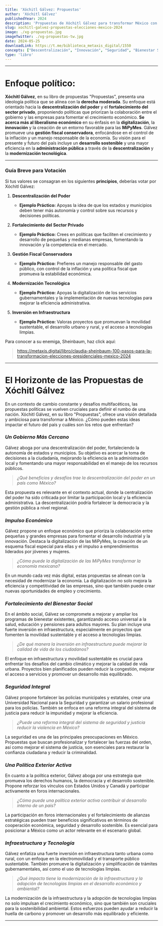 ```yaml
---
title: 'Xóchitl Gálvez: Propuestas'
author: 'Xóchitl Gálvez'
publishedYear: 2024
description: 'Propuestas de Xóchitl Gálvez para transformar México con un enfoque en la descentralización del poder, fortalecimiento del sector privado, bienestar social, y modernización tecnológica. Gálvez presenta un plan para un desarrollo sostenible y una administración pública más eficiente.'
slug: xochitl-galvez-propuestas-elecciones-mexico-2024
image: ./xg-propuestas.jpg
imageTwitter: ./xg-propuestas-tw.jpg
date: 2024-05-25
downloadLink: https://t.me/biblioteca_metaxis_digital/1550
concepts: ["Descentralización", "Innovación", "Seguridad", "Bienestar Social", "Infraestructura", "Xóchitl Gálvez"]
type: 'libro'
---
```


---

# Enfoque político:

**Xóchitl Gálvez**, en su libro de propuestas "Propuestas", presenta una ideología política que se alinea con la **derecha moderada**. Su enfoque está orientado hacia la **descentralización del poder** y el **fortalecimiento del sector privado**, proponiendo políticas que priorizan la colaboración entre el gobierno y las empresas para fomentar el crecimiento económico. **Se acerca más al liberalismo económico** en su énfasis en la **digitalización**, la **innovación** y la creación de un entorno favorable para las **MiPyMes**. Gálvez promueve una **gestión fiscal conservadora**, enfocándose en el control de la inflación y un manejo responsable de la economía. Su visión para el presente y futuro del país incluye un **desarrollo sostenible** y una mayor eficiencia en la **administración pública** a través de la **descentralización** y la **modernización tecnológica**.

---

### Guía Breve para Votación

Si tus valores se consagran en los siguientes **principios**, deberías votar por Xóchitl Gálvez:

1. **Descentralización del Poder**
   - **Ejemplo Práctico:** Apoyas la idea de que los estados y municipios deben tener más autonomía y control sobre sus recursos y decisiones políticas.

2. **Fortalecimiento del Sector Privado**
   - **Ejemplo Práctico:** Crees en políticas que faciliten el crecimiento y desarrollo de pequeñas y medianas empresas, fomentando la innovación y la competencia en el mercado.

3. **Gestión Fiscal Conservadora**
   - **Ejemplo Práctico:** Prefieres un manejo responsable del gasto público, con control de la inflación y una política fiscal que promueva la estabilidad económica.

4. **Modernización Tecnológica**
   - **Ejemplo Práctico:** Apoyas la digitalización de los servicios gubernamentales y la implementación de nuevas tecnologías para mejorar la eficiencia administrativa.

5. **Inversión en Infraestructura**
   - **Ejemplo Práctico:** Valoras proyectos que promuevan la movilidad sustentable, el desarrollo urbano y rural, y el acceso a tecnologías limpias.

Para conocer a su enemiga, Sheinbaum, haz click aquí: 

> https://metaxis.digital/libro/claudia-sheinbaum-100-pasos-para-la-transformacion-elecciones-presidenciales-mexico-2024

---

# El Horizonte de las Propuestas de Xóchitl Gálvez

En un contexto de cambio constante y desafíos multifacéticos, las propuestas políticas se vuelven cruciales para definir el rumbo de una nación. Xóchitl Gálvez, en su libro "Propuestas", ofrece una visión detallada y ambiciosa para transformar a México. ¿Cómo pueden estas ideas impactar el futuro del país y cuáles son los retos que enfrentan?

### _Un Gobierno Más Cercano_

Gálvez aboga por una descentralización del poder, fortaleciendo la autonomía de estados y municipios. Su objetivo es acercar la toma de decisiones a la ciudadanía, mejorando la eficiencia en la administración local y fomentando una mayor responsabilidad en el manejo de los recursos públicos.

> *¿Qué beneficios y desafíos trae la descentralización del poder en un país como México?*

Esta propuesta es relevante en el contexto actual, donde la centralización del poder ha sido criticada por limitar la participación local y la eficiencia administrativa. La descentralización podría fortalecer la democracia y la gestión pública a nivel regional.

### _Impulso Económico_

Gálvez propone un enfoque económico que prioriza la colaboración entre pequeñas y grandes empresas para fomentar el desarrollo industrial y la innovación. Destaca la digitalización de las MiPyMes, la creación de un esquema fiscal especial para ellas y el impulso a emprendimientos liderados por jóvenes y mujeres.

> *¿Cómo puede la digitalización de las MiPyMes transformar la economía mexicana?*

En un mundo cada vez más digital, estas propuestas se alinean con la necesidad de modernizar la economía. La digitalización no solo mejora la eficiencia y competitividad de las empresas, sino que también puede crear nuevas oportunidades de empleo y crecimiento.

### _Fortalecimiento del Bienestar Social_

En el ámbito social, Gálvez se compromete a mejorar y ampliar los programas de bienestar existentes, garantizando acceso universal a la salud, educación y pensiones para adultos mayores. Su plan incluye una fuerte inversión en infraestructura, especialmente en proyectos que fomenten la movilidad sustentable y el acceso a tecnologías limpias.

> *¿De qué manera la inversión en infraestructura puede mejorar la calidad de vida de los ciudadanos?*

El enfoque en infraestructura y movilidad sustentable es crucial para enfrentar los desafíos del cambio climático y mejorar la calidad de vida urbana. Proyectos bien planificados pueden reducir la congestión, mejorar el acceso a servicios y promover un desarrollo más equilibrado.

### _Seguridad Integral_

Gálvez propone fortalecer las policías municipales y estatales, crear una Universidad Nacional para la Seguridad y garantizar un salario profesional para los policías. También se enfoca en una reforma integral del sistema de justicia para reducir la impunidad y mejorar la eficiencia.

> *¿Puede una reforma integral del sistema de seguridad y justicia reducir la violencia en México?*

La seguridad es una de las principales preocupaciones en México. Propuestas que buscan profesionalizar y fortalecer las fuerzas del orden, así como mejorar el sistema de justicia, son esenciales para restaurar la confianza ciudadana y reducir la criminalidad.

### _Una Política Exterior Activa_

En cuanto a la política exterior, Gálvez aboga por una estrategia que promueva los derechos humanos, la democracia y el desarrollo sostenible. Propone reforzar los vínculos con Estados Unidos y Canadá y participar activamente en foros internacionales.

> *¿Cómo puede una política exterior activa contribuir al desarrollo interno de un país?*

La participación en foros internacionales y el fortalecimiento de alianzas estratégicas pueden traer beneficios significativos en términos de cooperación económica, seguridad y desarrollo sostenible. Es esencial para posicionar a México como un actor relevante en el escenario global.

### _Infraestructura y Tecnología_

Gálvez enfatiza una fuerte inversión en infraestructura tanto urbana como rural, con un enfoque en la electromovilidad y el transporte público sustentable. También promueve la digitalización y simplificación de trámites gubernamentales, así como el uso de tecnologías limpias.

> *¿Qué impacto tiene la modernización de la infraestructura y la adopción de tecnologías limpias en el desarrollo económico y ambiental?*

La modernización de la infraestructura y la adopción de tecnologías limpias no solo impulsan el crecimiento económico, sino que también son cruciales para la sostenibilidad ambiental. Estos esfuerzos pueden ayudar a reducir la huella de carbono y promover un desarrollo más equilibrado y eficiente.

---
